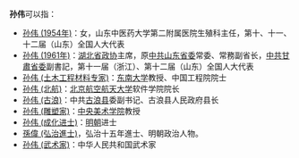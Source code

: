 '''孙伟'''可以指：
*[[孙伟_(1954年)|孙伟 (1954年)]]：女，山东中医药大学第二附属医院生殖科主任，第十、十一、十二届（山东）全国人大代表
*[[孙伟_(1961年)|孙伟 (1961年)]]：[[湖北省政协|湖北省政协]]主席，原[[中共山东省委|中共山东省委]]常委、常務副省长，[[中共甘肅省委|中共甘肅省委]]副書記，第十一届（浙江）、第十二届（山东）全国人大代表
*[[孙伟_(土木工程材料专家)|孙伟 (土木工程材料专家)]]：[[东南大学|东南大学]]教授、中国工程院院士
*[[孙伟_(北航)|孙伟 (北航)]]：[[北京航空航天大学|北京航空航天大学]]软件学院院长
*[[孙伟_(古浪)|孙伟 (古浪)]]：中共[[古浪县|古浪县]]委副书记、古浪县人民政府县长
*[[孙伟_(雕塑家)|孙伟 (雕塑家)]]：[[中央美术学院|中央美术学院]]教授
*[[孙伟_(成化进士)|孙伟 (成化进士)]]：[[明朝|明朝]]进士
*[[孫偉_(弘治進士)|孫偉 (弘治進士)]]，弘治十五年進士、明朝政治人物。
*[[孙伟_(武术家)|孙伟 (武术家)]]：中华人民共和国武术家

{{消歧义|W伟|cat=二字孙姓人名消歧义}}